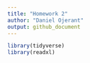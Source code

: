 ```yaml
---
title: "Homework 2"
author: "Daniel Ojerant"
output: github_document
---
```


```r
library(tidyverse)
library(readxl)
```

```r

```

